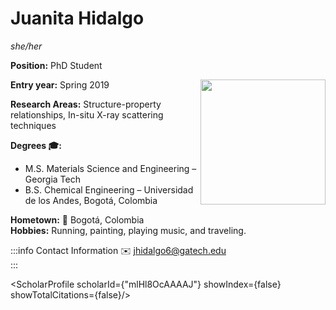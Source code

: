 


# Juanita Hidalgo
*she/her*

**Position:** PhD Student

<img src={profImage} width="200" align="right"/> 

**Entry year:** Spring 2019<br/>

**Research Areas:** Structure-property relationships, In-situ X-ray scattering techniques 

**Degrees 🎓:**
- M.S. Materials Science and Engineering – Georgia Tech 
- B.S. Chemical Engineering – Universidad de los Andes, Bogotá, Colombia 

**Hometown:** 🏡  Bogotá, Colombia<br/>
**Hobbies:** Running, painting, playing music, and traveling. 

:::info Contact Information
✉️ jhidalgo6@gatech.edu<br/>
:::

<ScholarProfile scholarId={"mlHl8OcAAAAJ"} showIndex={false} showTotalCitations={false}/>